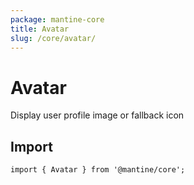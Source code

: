 ```yaml
---
package: mantine-core
title: Avatar
slug: /core/avatar/
---
```



# Avatar

Display user profile image or fallback icon

<PageHeader
  source="mantine-core/src/Avatar/Avatar.tsx"
  docs="core/Avatar.mdx"
  package="@mantine/core"
/>

## Import

```tsx
import { Avatar } from '@mantine/core';
```

<AvatarBaseDemo />

<AvatarPlaceholderDemo />

<AvatarConfigurator />

<PropsTable component="Avatar" />
